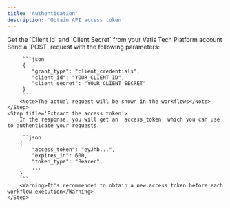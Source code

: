 ```yaml
---
title: 'Authentication'
description: 'Obtain API access token'
---
```


<Steps>
    <Step title='Get client credentials'>
        Get the `Client Id` and `Client Secret` from your Vatis Tech Platform account
    </Step>
     <Step title='Exchange for access token'>
        Send a `POST` request with the following parameters:

         ```json
         {
            "grant_type": "client_credentials",
            "client_id": "YOUR_CLIENT_ID",
            "client_secret": "YOUR_CLIENT_SECRET"
         }
         ```
        <Note>The actual request will be shown in the workflows</Note>
    </Step>
    <Step title='Extract the access token'>
        In the response, you will get an `access_token` which you can use to authenticate your requests.

        ```json
        {
            "access_token": "eyJhb...",
            "expires_in": 600,
            "token_type": "Bearer",
            ...
        }
        ```
        <Warning>It's recommended to obtain a new access token before each workflow execution</Warning>
    </Step>
</Steps>
